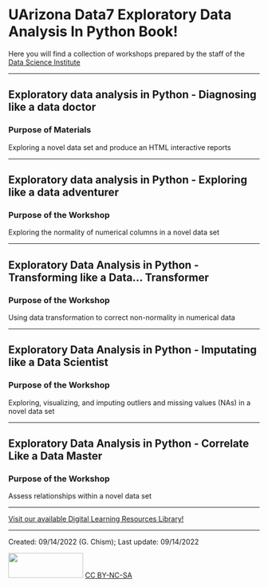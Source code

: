 # UArizona Data7 Exploratory Data Analysis In Python Book! {.unnumbered}

Here you will find a collection of workshops prepared by the staff of the [Data Science Institute](https://datascience.arizona.edu/)

------------------------------------------------------------------------

## Exploratory data analysis in Python - Diagnosing like a data doctor

### Purpose of Materials

Exploring a novel data set and produce an HTML interactive reports

------------------------------------------------------------------------

## Exploratory data analysis in Python - Exploring like a data adventurer

### Purpose of the Workshop

Exploring the normality of numerical columns in a novel data set

------------------------------------------------------------------------

## Exploratory Data Analysis in Python - Transforming like a Data... Transformer

### Purpose of the Workshop

Using data transformation to correct non-normality in numerical data

------------------------------------------------------------------------

## Exploratory Data Analysis in Python - Imputating like a Data Scientist

### Purpose of the Workshop

Exploring, visualizing, and imputing outliers and missing values (NAs) in a novel data set

------------------------------------------------------------------------

## Exploratory Data Analysis in Python - Correlate Like a Data Master

### Purpose of the Workshop

Assess relationships within a novel data set

------------------------------------------------------------------------

[Visit our available Digital Learning Resources Library!](https://github.com/ua-data7/LearningResources/wiki)

------------------------------------------------------------------------

Created: 09/14/2022 (G. Chism); Last update: 09/14/2022

<img src="https://upload.wikimedia.org/wikipedia/commons/thumb/4/4b/CC_BY-NC-SA.svg/800px-CC_BY-NC-SA.svg.png?20181117113353" width="150" height="50"/> [CC BY-NC-SA](https://creativecommons.org/licenses/by-nc-sa/4.0/)
